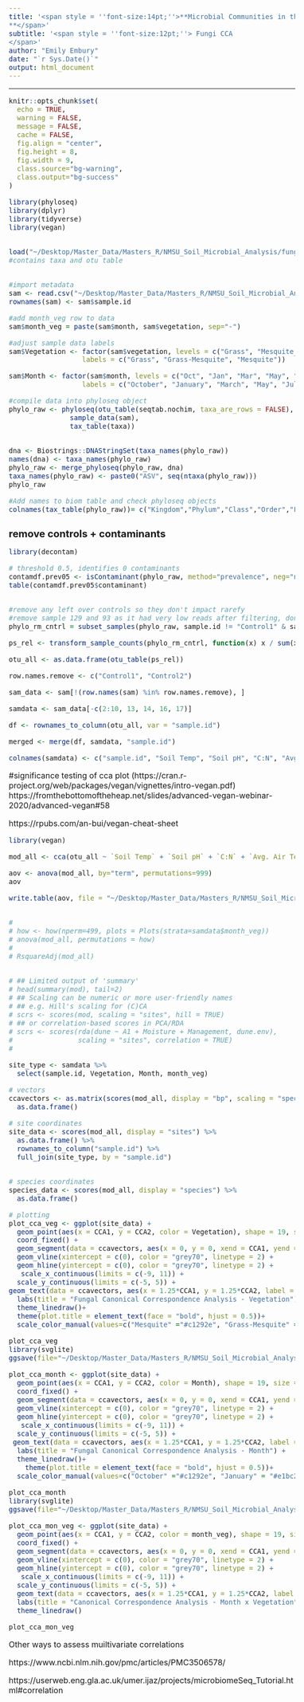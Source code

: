 ```yaml
---
title: '<span style = ''font-size:14pt;''>**Microbial Communities in the changing vegetation of the Chihuahuan Desert 
**</span>'
subtitle: '<span style = ''font-size:12pt;''> Fungi CCA
</span>'
author: "Emily Embury"
date: "`r Sys.Date()`"
output: html_document
---
```

<style type="text/css">
/* Whole document: */ 
body{
  font-size: 12pt;
}
/* Headers */
h1{
  font-size: 15pt;
}
</style>

---

```r
knitr::opts_chunk$set(
  echo = TRUE,              
  warning = FALSE,       
  message = FALSE,  
  cache = FALSE,        
  fig.align = "center", 
  fig.height = 8,
  fig.width = 9,
  class.source="bg-warning",
  class.output="bg-success"
)

```

```r

library(phyloseq)
library(dplyr)
library(tidyverse)
library(vegan)


load("~/Desktop/Master_Data/Masters_R/NMSU_Soil_Microbial_Analysis/fungi_dada2_data.RData") 
#contains taxa and otu table


#import metadata
sam <- read.csv("~/Desktop/Master_Data/Masters_R/NMSU_Soil_Microbial_Analysis/Fungi/fungi_oct_28_metadata.csv", header = TRUE) 
rownames(sam) <- sam$sample.id

#add month_veg row to data
sam$month_veg = paste(sam$month, sam$vegetation, sep="-")

#adjust sample data labels
sam$Vegetation <- factor(sam$vegetation, levels = c("Grass", "Mesquite_grass", "Mesquite"), 
                  labels = c("Grass", "Grass-Mesquite", "Mesquite")) 

sam$Month <- factor(sam$month, levels = c("Oct", "Jan", "Mar", "May", "Jul"), 
                  labels = c("October", "January", "March", "May", "July"))

#compile data into phyloseq object
phylo_raw <- phyloseq(otu_table(seqtab.nochim, taxa_are_rows = FALSE), 
               sample_data(sam), 
               tax_table(taxa))


dna <- Biostrings::DNAStringSet(taxa_names(phylo_raw))
names(dna) <- taxa_names(phylo_raw)
phylo_raw <- merge_phyloseq(phylo_raw, dna)
taxa_names(phylo_raw) <- paste0("ASV", seq(ntaxa(phylo_raw)))
phylo_raw

#Add names to biom table and check phyloseq objects
colnames(tax_table(phylo_raw))= c("Kingdom","Phylum","Class","Order","Family","Genus", "Species")
```

# **remove controls + contaminants**

```r
library(decontam)

# threshold 0.5, identifies 0 contaminants
contamdf.prev05 <- isContaminant(phylo_raw, method="prevalence", neg="neg", threshold=0.5)
table(contamdf.prev05$contaminant)


#remove any left over controls so they don't impact rarefy
#remove sample 129 and 93 as it had very low reads after filtering, don't want them to impact rarefy
phylo_rm_cntrl = subset_samples(phylo_raw, sample.id != "Control1" & sample.id != "ControlL2")

```

```r
ps_rel <- transform_sample_counts(phylo_rm_cntrl, function(x) x / sum(x))

otu_all <- as.data.frame(otu_table(ps_rel)) 

row.names.remove <- c("Control1", "Control2")

sam_data <- sam[!(row.names(sam) %in% row.names.remove), ]

samdata <- sam_data[-c(2:10, 13, 14, 16, 17)]

df <- rownames_to_column(otu_all, var = "sample.id")

merged <- merge(df, samdata, "sample.id")

colnames(samdata) <- c("sample.id", "Soil Temp", "Soil pH", "C:N", "Avg. Air Temp", "Avg. Humid.", "Avg. ppt", "month_veg", "Vegetation", "Month")
```

#significance testing of cca plot (https://cran.r-project.org/web/packages/vegan/vignettes/intro-vegan.pdf) https://fromthebottomoftheheap.net/slides/advanced-vegan-webinar-2020/advanced-vegan#58

https://rpubs.com/an-bui/vegan-cheat-sheet

```r
library(vegan)

mod_all <- cca(otu_all ~ `Soil Temp` + `Soil pH` + `C:N` + `Avg. Air Temp` + `Avg. Humid.` + `Avg. ppt`, samdata)

aov <- anova(mod_all, by="term", permutations=999)
aov

write.table(aov, file = "~/Desktop/Master_Data/Masters_R/NMSU_Soil_Microbial_Analysis/Fungi/fungi_cca_aov.txt", sep = ",", quote = FALSE, row.names = T)


# 
# how <- how(nperm=499, plots = Plots(strata=samdata$month_veg))
# anova(mod_all, permutations = how)
# 
# RsquareAdj(mod_all)


# ## Limited output of 'summary'
# head(summary(mod), tail=2)
# ## Scaling can be numeric or more user-friendly names
# ## e.g. Hill's scaling for (C)CA
# scrs <- scores(mod, scaling = "sites", hill = TRUE)
# ## or correlation-based scores in PCA/RDA
# scrs <- scores(rda(dune ~ A1 + Moisture + Management, dune.env),
#                scaling = "sites", correlation = TRUE)
# 

```

```r
site_type <- samdata %>% 
  select(sample.id, Vegetation, Month, month_veg)

# vectors
ccavectors <- as.matrix(scores(mod_all, display = "bp", scaling = "species")*7.627807) %>% 
  as.data.frame()

# site coordinates
site_data <- scores(mod_all, display = "sites") %>% 
  as.data.frame() %>% 
  rownames_to_column("sample.id") %>%
  full_join(site_type, by = "sample.id")


# species coordinates
species_data <- scores(mod_all, display = "species") %>% 
  as.data.frame()

# plotting
plot_cca_veg <- ggplot(site_data) +
  geom_point(aes(x = CCA1, y = CCA2, color = Vegetation), shape = 19, size = 2, alpha = 0.8) +
  coord_fixed() +
  geom_segment(data = ccavectors, aes(x = 0, y = 0, xend = CCA1, yend = CCA2), arrow = arrow(length = unit(0.2, "cm"))) +
  geom_vline(xintercept = c(0), color = "grey70", linetype = 2) +
  geom_hline(yintercept = c(0), color = "grey70", linetype = 2) +
   scale_x_continuous(limits = c(-9, 11)) +
  scale_y_continuous(limits = c(-5, 5)) +
geom_text(data = ccavectors, aes(x = 1.25*CCA1, y = 1.25*CCA2, label = rownames(ccavectors)), size=3) +
  labs(title = "Fungal Canonical Correspondence Analysis - Vegetation") +
  theme_linedraw()+
  theme(plot.title = element_text(face = "bold", hjust = 0.5))+
  scale_color_manual(values=c("Mesquite" ="#c1292e", "Grass-Mesquite" = "#e1bc29", "Grass" = "#679436", name = "Vegetation"))

plot_cca_veg
library(svglite)
ggsave(file="~/Desktop/Master_Data/Masters_R/NMSU_Soil_Microbial_Analysis/images/fun_cca_veg.png", device = png, plot=plot_cca_veg, width=7, height=5)

plot_cca_month <- ggplot(site_data) +
  geom_point(aes(x = CCA1, y = CCA2, color = Month), shape = 19, size = 2, alpha = 0.8) +
  coord_fixed() +
  geom_segment(data = ccavectors, aes(x = 0, y = 0, xend = CCA1, yend = CCA2), arrow = arrow(length = unit(0.2, "cm"))) +
  geom_vline(xintercept = c(0), color = "grey70", linetype = 2) +
  geom_hline(yintercept = c(0), color = "grey70", linetype = 2) +
   scale_x_continuous(limits = c(-9, 11)) +
  scale_y_continuous(limits = c(-5, 5)) +
 geom_text(data = ccavectors, aes(x = 1.25*CCA1, y = 1.25*CCA2, label = rownames(ccavectors)), size=3) +
  labs(title = "Fungal Canonical Correspondence Analysis - Month") +
  theme_linedraw()+
    theme(plot.title = element_text(face = "bold", hjust = 0.5))+
  scale_color_manual(values=c("October" ="#c1292e", "January" = "#e1bc29", "March" = "#679436", "May" = "#4895ef" , "July" ="#8187dc"), name = "Month")

plot_cca_month
library(svglite)
ggsave(file="~/Desktop/Master_Data/Masters_R/NMSU_Soil_Microbial_Analysis/images/fun_cca_month.png", device = png, plot=plot_cca_month, width=7, height=5)

plot_cca_mon_veg <- ggplot(site_data) +
  geom_point(aes(x = CCA1, y = CCA2, color = month_veg), shape = 19, size = 2, alpha = 0.8) +
  coord_fixed() +
  geom_segment(data = ccavectors, aes(x = 0, y = 0, xend = CCA1, yend = CCA2), arrow = arrow(length = unit(0.2, "cm"))) +
  geom_vline(xintercept = c(0), color = "grey70", linetype = 2) +
  geom_hline(yintercept = c(0), color = "grey70", linetype = 2) +
   scale_x_continuous(limits = c(-9, 11)) +
  scale_y_continuous(limits = c(-5, 5)) +
  geom_text(data = ccavectors, aes(x = 1.25*CCA1, y = 1.25*CCA2, label = rownames(ccavectors)), size=3) +
  labs(title = "Canonical Correspondence Analysis - Month x Vegetation") +
  theme_linedraw()

plot_cca_mon_veg
```

Other ways to assess muiltivariate correlations

https://www.ncbi.nlm.nih.gov/pmc/articles/PMC3506578/

https://userweb.eng.gla.ac.uk/umer.ijaz/projects/microbiomeSeq_Tutorial.html#correlation